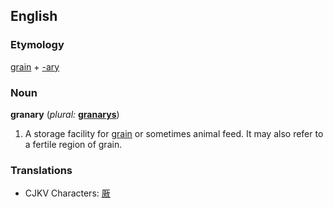 ==English==

===Etymology===
[[grain]] + [[-ary]]

===Noun===
'''granary'''  (''plural:'' '''[[granarys]]''')
# A storage facility for [[grain]] or sometimes animal feed.  It may also refer to a fertile region of grain.

===Translations===
*CJKV Characters: [[厫]]